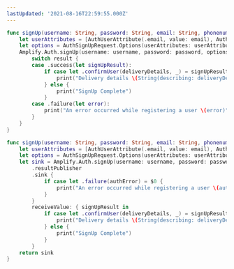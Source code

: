 ```yaml
---
lastUpdated: '2021-08-16T22:59:55.000Z'
---
```

<BlockSwitcher>

<Block name="Listener (iOS 11+)">

```swift
func signUp(username: String, password: String, email: String, phonenumber: String) {
    let userAttributes = [AuthUserAttribute(.email, value: email), AuthUserAttribute(.phoneNumber, value: phonenumber)]
    let options = AuthSignUpRequest.Options(userAttributes: userAttributes)
    Amplify.Auth.signUp(username: username, password: password, options: options) { result in
        switch result {
        case .success(let signUpResult):
            if case let .confirmUser(deliveryDetails, _) = signUpResult.nextStep {
                print("Delivery details \(String(describing: deliveryDetails))")
            } else {
                print("SignUp Complete")
            }
        case .failure(let error):
            print("An error occurred while registering a user \(error)")
        }
    }
}
```

</Block>

<Block name="Combine (iOS 13+)">

```swift
func signUp(username: String, password: String, email: String, phonenumber: String) -> AnyCancellable {
    let userAttributes = [AuthUserAttribute(.email, value: email), AuthUserAttribute(.phoneNumber, value: phonenumber)]
    let options = AuthSignUpRequest.Options(userAttributes: userAttributes)
    let sink = Amplify.Auth.signUp(username: username, password: password, options: options)
        .resultPublisher
        .sink {
            if case let .failure(authError) = $0 {
                print("An error occurred while registering a user \(authError)")
            }
        }
        receiveValue: { signUpResult in
            if case let .confirmUser(deliveryDetails, _) = signUpResult.nextStep {
                print("Delivery details \(String(describing: deliveryDetails))")
            } else {
                print("SignUp Complete")
            }
        }
    return sink
}
```

</Block>

</BlockSwitcher>
